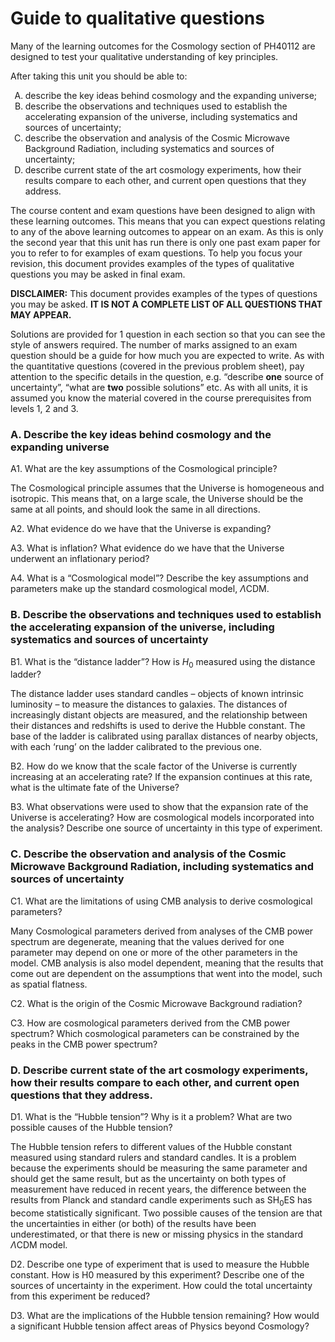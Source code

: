 Guide to qualitative questions {#ch:qual .unnumbered}
===================================

Many of the learning outcomes for the Cosmology section of PH40112 are designed to test your qualitative understanding of key principles. 

After taking this unit you should be able to: 

A.	describe the key ideas behind cosmology and the expanding universe; 
B.	describe the observations and techniques used to establish the accelerating expansion of the universe, including systematics and sources of uncertainty; 
C.	describe the observation and analysis of the Cosmic Microwave Background Radiation, including systematics and sources of uncertainty; 
D.	describe current state of the art cosmology experiments, how their results compare to each other, and current open questions that they address. 

The course content and exam questions have been designed to align with these learning outcomes. This means that you can expect questions relating to any of the above learning outcomes to appear on an exam. As this is only the second year that this unit has run there is only one past exam paper for you to refer to for examples of exam questions. To help you focus your revision, this document provides examples of the types of qualitative questions you may be asked in final exam.

**DISCLAIMER:** This document provides examples of the types of questions you may be asked. **IT IS NOT A COMPLETE LIST OF ALL QUESTIONS THAT MAY APPEAR.**

Solutions are provided for 1 question in each section so that you can see the style of answers required. The number of marks assigned to an exam question should be a guide for how much you are expected to write. As with the quantitative questions (covered in the previous problem sheet), pay attention to the specific details in the question, e.g. "describe **one** source of uncertainty", "what are **two** possible solutions" etc. As with all units, it is assumed you know the material covered in the course prerequisites from levels 1, 2 and 3.

### A. Describe the key ideas behind cosmology and the expanding universe {#sec:lo-a .unnumbered}

A1. What are the key assumptions of the Cosmological principle?

:::sol
The Cosmological principle assumes that the Universe is homogeneous and isotropic. This means that, on a large scale, the Universe should be the same at all points, and should look the same in all directions.
:::

A2. What evidence do we have that the Universe is expanding?

A3. What is inflation? What evidence do we have that the Universe underwent an inflationary period?

A4. What is a "Cosmological model"? Describe the key assumptions and parameters make up the standard cosmological model, $\Lambda$CDM.


### B.	Describe the observations and techniques used to establish the accelerating expansion of the universe, including systematics and sources of uncertainty {#sec:lo-b .unnumbered}

B1. What is the "distance ladder"? How is $H_0$ measured using the distance ladder?

:::sol
The distance ladder uses standard candles – objects of known intrinsic luminosity – to measure the distances to galaxies. The distances of increasingly distant objects are measured, and the relationship between their distances and redshifts is used to derive the Hubble constant. The base of the ladder is calibrated using parallax distances of nearby objects, with each ‘rung’ on the ladder calibrated to the previous one. 
:::

B2. How do we know that the scale factor of the Universe is currently increasing at an accelerating rate? If the expansion continues at this rate, what is the ultimate fate of the Universe?

B3. What observations were used to show that the expansion rate of the Universe is accelerating? How are cosmological models incorporated into the analysis? Describe one source of uncertainty in this type of experiment.


### C. Describe the observation and analysis of the Cosmic Microwave Background Radiation, including systematics and sources of uncertainty {#sec:lo-c .unnumbered}

C1. What are the limitations of using CMB analysis to derive cosmological parameters?

:::sol
Many Cosmological parameters derived from analyses of the CMB power spectrum are degenerate, meaning that the values derived for one parameter may depend on one or more of the other parameters in the model. CMB analysis is also model dependent, meaning that the results that come out are dependent on the assumptions that went into the model, such as spatial flatness.
:::

C2. What is the origin of the Cosmic Microwave Background radiation?

C3. How are cosmological parameters derived from the CMB power spectrum? Which cosmological parameters can be constrained by the peaks in the CMB power spectrum?

### D.	Describe current state of the art cosmology experiments, how their results compare to each other, and current open questions that they address. {#sec:lo-d .unnumbered}

D1. What is the "Hubble tension"? Why is it a problem? What are two possible causes of the Hubble tension?

:::sol
The Hubble tension refers to different values of the Hubble constant measured using standard rulers and standard candles. It is a problem because the experiments should be measuring the same parameter and should get the same result, but as the uncertainty on both types of measurement have reduced in recent years, the difference between the results from Planck and standard candle experiments such as SH$_0$ES has become statistically significant. Two possible causes of the tension are that the uncertainties in either (or both) of the results have been underestimated, or that there is new or missing physics in the standard $\Lambda$CDM model.
:::

D2. Describe one type of experiment that is used to measure the Hubble constant. How is H0 measured by this experiment? Describe one of the sources of uncertainty in the experiment. How could the total uncertainty from this experiment be reduced?

D3. What are the implications of the Hubble tension remaining? How would a significant Hubble tension affect areas of Physics beyond Cosmology?

